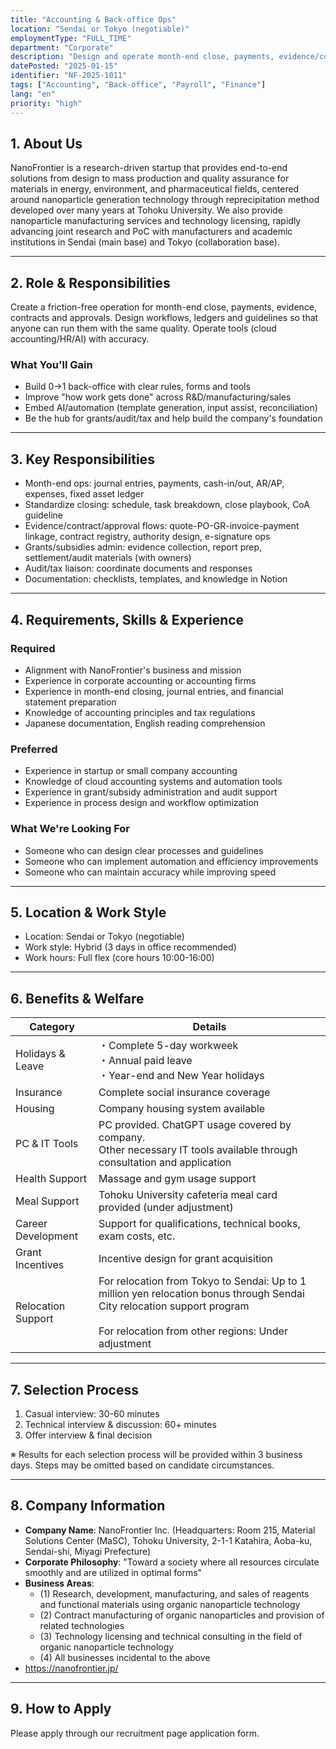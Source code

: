 ```yaml
---
title: "Accounting & Back-office Ops"
location: "Sendai or Tokyo (negotiable)"
employmentType: "FULL_TIME"
department: "Corporate"
description: "Design and operate month-end close, payments, evidence/contract/approval flows during our build-up phase"
datePosted: "2025-01-15"
identifier: "NF-2025-1011"
tags: ["Accounting", "Back-office", "Payroll", "Finance"]
lang: "en"
priority: "high"
---
```


## 1. About Us

NanoFrontier is a research-driven startup that provides end-to-end solutions from design to mass production and quality assurance for materials in energy, environment, and pharmaceutical fields, centered around nanoparticle generation technology through reprecipitation method developed over many years at Tohoku University. We also provide nanoparticle manufacturing services and technology licensing, rapidly advancing joint research and PoC with manufacturers and academic institutions in Sendai (main base) and Tokyo (collaboration base).

---

## 2. Role & Responsibilities

Create a friction-free operation for month-end close, payments, evidence, contracts and approvals. Design workflows, ledgers and guidelines so that anyone can run them with the same quality. Operate tools (cloud accounting/HR/AI) with accuracy.

### What You'll Gain

- Build 0→1 back-office with clear rules, forms and tools
- Improve "how work gets done" across R&D/manufacturing/sales
- Embed AI/automation (template generation, input assist, reconciliation)
- Be the hub for grants/audit/tax and help build the company's foundation

---

## 3. Key Responsibilities

- Month-end ops: journal entries, payments, cash-in/out, AR/AP, expenses, fixed asset ledger
- Standardize closing: schedule, task breakdown, close playbook, CoA guideline
- Evidence/contract/approval flows: quote-PO-GR-invoice-payment linkage, contract registry, authority design, e-signature ops
- Grants/subsidies admin: evidence collection, report prep, settlement/audit materials (with owners)
- Audit/tax liaison: coordinate documents and responses
- Documentation: checklists, templates, and knowledge in Notion

---

## 4. Requirements, Skills & Experience

### Required

- Alignment with NanoFrontier's business and mission
- Experience in corporate accounting or accounting firms
- Experience in month-end closing, journal entries, and financial statement preparation
- Knowledge of accounting principles and tax regulations
- Japanese documentation, English reading comprehension

### Preferred

- Experience in startup or small company accounting
- Knowledge of cloud accounting systems and automation tools
- Experience in grant/subsidy administration and audit support
- Experience in process design and workflow optimization

### What We're Looking For

- Someone who can design clear processes and guidelines
- Someone who can implement automation and efficiency improvements
- Someone who can maintain accuracy while improving speed

---

## 5. Location & Work Style

- Location: Sendai or Tokyo (negotiable)
- Work style: Hybrid (3 days in office recommended)
- Work hours: Full flex (core hours 10:00-16:00)

---

## 6. Benefits & Welfare

| Category | Details |
| --- | --- |
| Holidays & Leave | ・Complete 5-day workweek<br/>・Annual paid leave<br/>・Year-end and New Year holidays |
| Insurance | Complete social insurance coverage |
| Housing | Company housing system available |
| PC & IT Tools | PC provided. ChatGPT usage covered by company.<br/>Other necessary IT tools available through consultation and application |
| Health Support | Massage and gym usage support |
| Meal Support | Tohoku University cafeteria meal card provided (under adjustment) |
| Career Development | Support for qualifications, technical books, exam costs, etc. |
| Grant Incentives | Incentive design for grant acquisition |
| Relocation Support | For relocation from Tokyo to Sendai: Up to 1 million yen relocation bonus through Sendai City relocation support program<br/><br/>For relocation from other regions: Under adjustment |

---

## 7. Selection Process

1. Casual interview: 30-60 minutes
2. Technical interview & discussion: 60+ minutes
3. Offer interview & final decision

※ Results for each selection process will be provided within 3 business days. Steps may be omitted based on candidate circumstances.

---

## 8. Company Information

- **Company Name**: NanoFrontier Inc. (Headquarters: Room 215, Material Solutions Center (MaSC), Tohoku University, 2-1-1 Katahira, Aoba-ku, Sendai-shi, Miyagi Prefecture)
- **Corporate Philosophy**: "Toward a society where all resources circulate smoothly and are utilized in optimal forms"
- **Business Areas**: 
  - (1) Research, development, manufacturing, and sales of reagents and functional materials using organic nanoparticle technology
  - (2) Contract manufacturing of organic nanoparticles and provision of related technologies
  - (3) Technology licensing and technical consulting in the field of organic nanoparticle technology
  - (4) All businesses incidental to the above
- https://nanofrontier.jp/

---

## 9. How to Apply

Please apply through our recruitment page application form.


